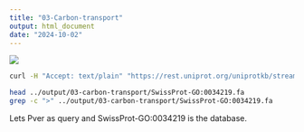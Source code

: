 ```yaml
---
title: "03-Carbon-transport"
output: html_document
date: "2024-10-02"
---
```


![](http://gannet.fish.washington.edu/seashell/snaps/Monosnap_QuickGOTerm_GO0034219_2024-10-02_11-46-38.png)


```bash
curl -H "Accept: text/plain" "https://rest.uniprot.org/uniprotkb/stream?format=fasta&query=%28%28go%3A0034219%29%29+AND+%28reviewed%3Atrue%29" -o ../output/03-carbon-transport/SwissProt-GO:0034219.fa
```


```bash
head ../output/03-carbon-transport/SwissProt-GO:0034219.fa
grep -c ">" ../output/03-carbon-transport/SwissProt-GO:0034219.fa
```


Lets Pver as query
and SwissProt-GO:0034219 is the database. 

